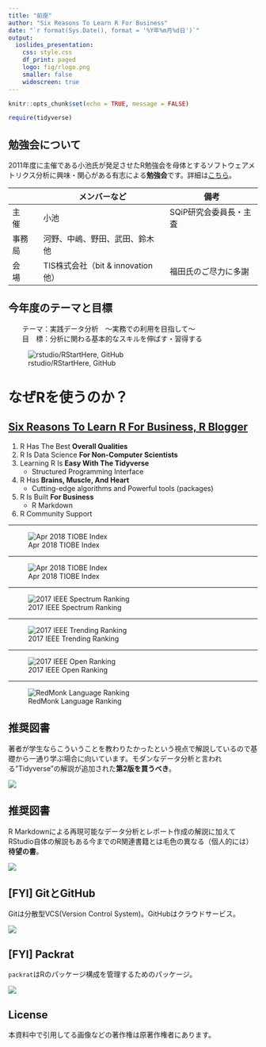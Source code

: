 ---
title: "前座"
author: "Six Reasons To Learn R For Business"
date: "`r format(Sys.Date(), format = '%Y年%m月%d日')`"
output:
  ioslides_presentation:
    css: style.css
    df_print: paged
    logo: fig/rlogo.png
    smaller: false
    widescreen: true
---

```{r setup, include=FALSE}
knitr::opts_chunk$set(echo = TRUE, message = FALSE)

require(tidyverse)
```

## 勉強会について
2011年度に主催である小池氏が発足させたR勉強会を母体とするソフトウェアメトリクス分析に興味・関心がある有志による**勉強会**です。詳細は[こちら](https://sites.google.com/site/kantometrics/home)。

　     | メンバーなど                   | 備考
-------|--------------------------------|------------------------
主　催 | 小池                           | SQiP研究会委員長・主査
事務局 | 河野、中嶋、野田、武田、鈴木他 | 
会　場 | TIS株式会社（bit & innovation他）| 福田氏のご尽力に多謝


## 今年度のテーマと目標
　　テーマ：実践データ分析　～実務での利用を目指して～  
　　目　標：分析に関わる基本的なスキルを伸ばす・習得する

![rstudio/RStartHere, GitHub](./fig/dswf.png)

# なぜRを使うのか？

## [Six Reasons To Learn R For Business, R Blogger](https://www.r-bloggers.com/six-reasons-to-learn-r-for-business/){target="_blank"}

1. R Has The Best **Overall Qualities**
1. R Is Data Science **For Non-Computer Scientists**
1. Learning R Is **Easy With The Tidyverse**
    * Structured Programming Interface
1. R Has **Brains, Muscle, And Heart**
    * Cutting-edge algorithms and Powerful tools (packages)
1. R Is Built **For Business**
    * R Markdown
1. R Community Support

<!-- [original](http://www.business-science.io/business/2017/12/27/six-reasons-to-use-R-for-business.html){target="_blank"} -->

---

![Apr 2018 TIOBE Index](./fig/TIOBE_index_201804.png)

---

![Apr 2018 TIOBE Index](./fig/TIOBE_index_R_201804.png)

---

![2017 IEEE Spectrum Ranking](./fig/IEEE_Spectrum_Ranking_2017.png)

---

![2017 IEEE Trending Ranking](./fig/IEEE_Trending_Ranking_2017.png)

---

![2017 IEEE Open Ranking](./fig/IEEE_Open_Source_Hubs_Ranking_2017.png)

---

![RedMonk Language Ranking](./fig/redmonklang.png)


## 推奨図書
著者が学生ならこういうことを教わりたかったという視点で解説しているので基礎から一通り学ぶ場合に向いています。モダンなデータ分析と言われる"Tidyverse"の解説が追加された**第2版を買うべき**。

![](./fig/r_for_everyone.jpg)


## 推奨図書
R Markdownによる再現可能なデータ分析とレポート作成の解説に加えてRStudio自体の解説もある今までのR関連書籍とは毛色の異なる（個人的には）**待望の書**。

![](./fig/wonderful_R_vol3.jpg)


## [FYI] GitとGitHub
Gitは分散型VCS(Version Control System)。GitHubはクラウドサービス。

![](./fig/git_github_rstudio.png)


## [FYI] Packrat
`packrat`はRのパッケージ構成を管理するためのパッケージ。

![](./fig/packrat.png)

## License
本資料中で引用してる画像などの著作権は原著作権者にあります。